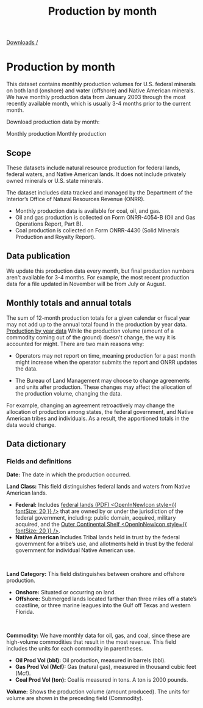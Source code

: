 ﻿---
title: Production by month
includeToc: true
layout: downloads
description: This dataset contains monthly production volumes on federal lands and waters and Native American lands.
tags:
- Data
- Downloads
- Documentation
- Native American
- Indian
- Federal
- Production
- coal
- oil
- gas
---

[Downloads /](/downloads/)


# Production by month

This dataset contains monthly production volumes for U.S. federal minerals on both land (onshore) and water (offshore) and Native American minerals. We have monthly production data from January 2003 through the most recently available month, which is usually 3-4 months prior to the current month.
<br />

Download production data by month:

<DownloadDataFile linkType="DownloadCsv" dataSet="monthly_production.csv">
  Monthly production
</DownloadDataFile>

<DownloadDataFile linkType="DownloadXls" dataSet="monthly_production.xlsx">
  Monthly production
</DownloadDataFile>


## Scope

These datasets include natural resource production for federal lands, federal waters, and Native American lands. It does not include privately owned minerals or U.S. state minerals. 
<br />

The dataset includes data tracked and managed by the Department of the Interior’s Office of Natural Resources Revenue (ONRR).

- Monthly production data is available for coal, oil, and gas. 
- Oil and gas production is collected on Form ONRR-4054-B (Oil and Gas Operations Report, Part B). 
- Coal production is collected on Form ONRR-4430 (Solid Minerals Production and Royalty Report).

## Data publication

We update this production data every month, but final production numbers aren't available for 3-4 months. For example, the most recent production data for a file updated in November will be from July or August.

## Monthly totals and annual totals

The sum of 12-month production totals for a given calendar or fiscal year may not add up to the annual total found in the production by year data.
  [Production by year data](/downloads/production/)
While the production volume (amount of a commodity coming out of the ground) doesn't change, the way it is accounted for might. There are two main reasons why:

- Operators may not report on time, meaning production for a past month might increase when the operator submits the report and ONRR updates the data.

- The Bureau of Land Management may choose to change agreements and units after production. These changes may affect the allocation of the production volume, changing the data.

For example, changing an agreement retroactively may change the allocation of production among states, the federal government, and Native American tribes and individuals. As a result, the apportioned totals in the data would change.

## Data dictionary

### Fields and definitions

**Date:**  The date in which the production occurred.
<br />

**Land Class:**  This field distinguishes federal lands and waters from Native American lands.

* **Federal:**  Includes [federal lands (PDF) <OpenInNewIcon style={{ fontSize: 20 }} />](https://sgp.fas.org/crs/misc/R42346.pdf) that are owned by or under the jurisdiction of the federal government, including: public domain, acquired, military acquired, and the [Outer Continental Shelf <OpenInNewIcon style={{ fontSize: 20 }} />](https://www.boem.gov/oil-gas-energy/leasing/outer-continental-shelf).
* **Native American**  Includes Tribal lands held in trust by the federal government for a tribe’s use, and allotments held in trust by the federal government for individual Native American use.
<br />

**Land Category:**  This field distinguishes between onshore and offshore production.

* **Onshore:**  Situated or occurring on land.
* **Offshore:**  Submerged lands located farther than three miles off a state’s coastline, or three marine leagues into the Gulf off Texas and western Florida.
<br />

**Commodity:** We have monthly data for oil, gas, and coal, since these are high-volume commodities that result in the most revenue. This field includes the units for each commodity in parentheses.

  - **Oil Prod Vol (bbl):**  Oil production, measured in barrels (bbl).
  - **Gas Prod Vol (Mcf):**  Gas (natural gas), measured in thousand cubic feet (Mcf).
  - **Coal Prod Vol (ton):**  Coal is measured in tons. A ton is 2000 pounds.

**Volume:**  Shows the production volume (amount produced). The units for volume are shown in the preceding field (Commodity).
